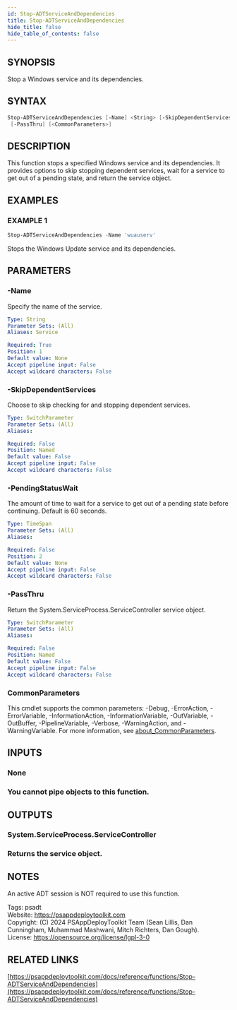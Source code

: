 ```yaml
---
id: Stop-ADTServiceAndDependencies
title: Stop-ADTServiceAndDependencies
hide_title: false
hide_table_of_contents: false
---
```


## SYNOPSIS

Stop a Windows service and its dependencies.

## SYNTAX

```powershell
Stop-ADTServiceAndDependencies [-Name] <String> [-SkipDependentServices] [[-PendingStatusWait] <TimeSpan>]
 [-PassThru] [<CommonParameters>]
```

## DESCRIPTION

This function stops a specified Windows service and its dependencies.
It provides options to skip stopping dependent services, wait for a service to get out of a pending state, and return the service object.

## EXAMPLES

### EXAMPLE 1

```powershell
Stop-ADTServiceAndDependencies -Name 'wuauserv'
```

Stops the Windows Update service and its dependencies.

## PARAMETERS

### -Name

Specify the name of the service.

```yaml
Type: String
Parameter Sets: (All)
Aliases: Service

Required: True
Position: 1
Default value: None
Accept pipeline input: False
Accept wildcard characters: False
```

### -SkipDependentServices

Choose to skip checking for and stopping dependent services.

```yaml
Type: SwitchParameter
Parameter Sets: (All)
Aliases:

Required: False
Position: Named
Default value: False
Accept pipeline input: False
Accept wildcard characters: False
```

### -PendingStatusWait

The amount of time to wait for a service to get out of a pending state before continuing.
Default is 60 seconds.

```yaml
Type: TimeSpan
Parameter Sets: (All)
Aliases:

Required: False
Position: 2
Default value: None
Accept pipeline input: False
Accept wildcard characters: False
```

### -PassThru

Return the System.ServiceProcess.ServiceController service object.

```yaml
Type: SwitchParameter
Parameter Sets: (All)
Aliases:

Required: False
Position: Named
Default value: False
Accept pipeline input: False
Accept wildcard characters: False
```

### CommonParameters

This cmdlet supports the common parameters: -Debug, -ErrorAction, -ErrorVariable, -InformationAction, -InformationVariable, -OutVariable, -OutBuffer, -PipelineVariable, -Verbose, -WarningAction, and -WarningVariable. For more information, see [about_CommonParameters](http://go.microsoft.com/fwlink/?LinkID=113216).

## INPUTS

### None

### You cannot pipe objects to this function.
## OUTPUTS

### System.ServiceProcess.ServiceController

### Returns the service object.
## NOTES
An active ADT session is NOT required to use this function.

Tags: psadt<br />
Website: https://psappdeploytoolkit.com<br />
Copyright: (C) 2024 PSAppDeployToolkit Team (Sean Lillis, Dan Cunningham, Muhammad Mashwani, Mitch Richters, Dan Gough).<br />
License: https://opensource.org/license/lgpl-3-0

## RELATED LINKS

[https://psappdeploytoolkit.com/docs/reference/functions/Stop-ADTServiceAndDependencies](https://psappdeploytoolkit.com/docs/reference/functions/Stop-ADTServiceAndDependencies)

